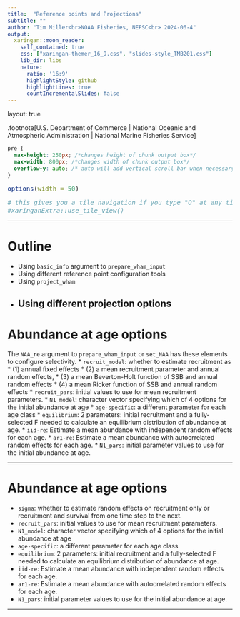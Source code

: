 ```yaml
---
title:  "Reference points and Projections"
subtitle: ""
author: "Tim Miller<br>NOAA Fisheries, NEFSC<br> 2024-06-4"
output:
  xaringan::moon_reader:
    self_contained: true
    css: ["xaringan-themer_16_9.css", "slides-style_TMB201.css"]
    lib_dir: libs
    nature:
      ratio: '16:9'
      highlightStyle: github
      highlightLines: true
      countIncrementalSlides: false
---
```


layout: true

.footnote[U.S. Department of Commerce | National Oceanic and Atmospheric Administration | National Marine Fisheries Service]


<style type="text/css">

code.cpp{
  font-size: 14px;
}
code.r{
  font-size: 14px;
}


</style>

```css
pre {
  max-height: 250px; /*changes height of chunk output box*/
  max-width: 800px; /*changes width of chunk output box*/
  overflow-y: auto; /* auto will add vertical scroll bar when necessary */
}

```
```r
options(width = 50)
```

```r
# this gives you a tile navigation if you type "O" at any time
#xaringanExtra::use_tile_view()
```

---

# Outline <br>

* Using `basic_info` argument to `prepare_wham_input`
* Using different reference point configuration tools
* Using `project_wham`
* Using different projection options
---

# Abundance at age options
The `NAA_re` argument to `prepare_wham_input` or `set_NAA` has these elements to configure selectivity.
* `recruit_model`: whether to estimate recruitment as
 * (1) annual fixed effects
 * (2) a mean recruitment parameter and annual random effects,
 * (3) a mean Beverton-Holt function of SSB and annual random effects
 * (4) a mean Ricker function of SSB and annual random effects
* `recruit_pars`: initial values to use for mean recruitment parameters.
* `N1_model`: character vector specifying which of 4 options for the initial abundance at age
 * `age-specific`: a different parameter for each age class
 * `equilibrium`: 2 parameters: initial recruitment and a fully-selected F needed to calculate an equilibrium distribution of abundance at age.
 * `iid-re`: Estimate a mean abundance with independent random effects for each age.
 * `ar1-re`: Estimate a mean abundance with autocrrelated random effects for each age.
* `N1_pars`: initial parameter values to use for the initial abundance at age.

---

# Abundance at age options
* `sigma`: whether to estimate random effects on recruitment only or recruitment and survival from one time step to the next.
* `recruit_pars`: initial values to use for mean recruitment parameters.
* `N1_model`: character vector specifying which of 4 options for the initial abundance at age
 * `age-specific`: a different parameter for each age class
 * `equilibrium`: 2 parameters: initial recruitment and a fully-selected F needed to calculate an equilibrium distribution of abundance at age.
 * `iid-re`: Estimate a mean abundance with independent random effects for each age.
 * `ar1-re`: Estimate a mean abundance with autocrrelated random effects for each age.
* `N1_pars`: initial parameter values to use for the initial abundance at age.

---
